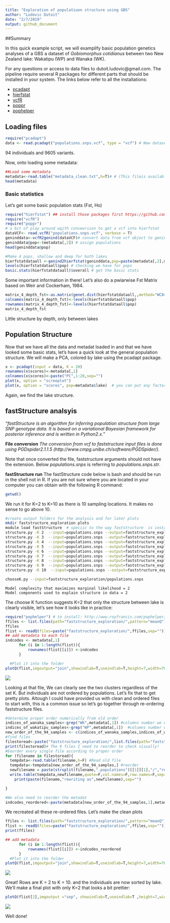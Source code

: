 ```yaml
---
title: "Exploration of populatiuon structure using GBS"
author: "Ludovic Dutoit"
date: "2/7/2019"
output: github_document 
---
```


##Summary

In this quick example script, we will examplify basic population genetics analyses of a GBS a dataset of *Gobiomorphus cotidianus* between two New Zealand lake: Wakatipu (WP) and Wanaka (WK).

For any questions or access to data files to dutoit.ludovic@gmail.com. The pipeline require several R packages for different parts that should be installed in your system. The links below refer to all the installations:

* [pcadapt](https://cran.r-project.org/web/packages/pcadapt/vignettes/pcadapt.html)
* [hierfstat](https://github.com/jgx65/hierfstat)
* [vcfR](https://rdrr.io/cran/vcfR/)
* [poppr](https://cran.r-project.org/web/packages/poppr/readme/README.html)
* [pophelper](http://www.royfrancis.com/pophelper/articles/index.html)

## Loading files
```r
require("pcadapt")
data <- read.pcadapt("populations.snps.vcf", type = "vcf") # New dataset https://github.com/ldutoit/bully_gbs/blob/master/populationstructure_tuto/populations.snps.vcf
```

94 individuals and 9605 variants.


Now, onto loading some metadata:

```r
##Load some metadata
metadata<-read.table("metadata_clean.txt",h=T)# # (This fileis available https://github.com/ldutoit/)bully_gbs/blob/master/populationstructure_tuto/metadata/metadata_clean.txt) 
head(metadata)
```

### Basic statistics

Let's get some basic population stats (Fst, Ho)

```r
require("hierfstat") ## install those packages first https://github.com/jgx65/hierfstat
require("vcfR")
require("poppr")
# a bit of play around wqith convewrsion to get a vcf into hierfstat
dataVCF<- read.vcfR("populations.snps.vcf", verbose = T)
geninddata<-vcfR2genind(dataVCF)# convert data from vcf object to genind
geninddata@pop<-(metadata[,2]) # assign populations
head(geninddata@pop)
```


```r
#Make 4 pops, shallow and deep for both lakes
hierfstatdataall <-genind2hierfstat(geninddata,pop=paste(metadata[,2],metadata[,4],sep=""))
levels(hierfstatdataall$pop) # checking we have for pops
basic.stats(hierfstatdataall)$overall # get the basic stats
```

Some important information in there! Let's also do a pwiarwise Fst Matrix based on Weir and Cockerham, 1984.

```r
matrix_4_depth_fst<-as.matrix(genet.dist(hierfstatdataall,,method="WC84"))
colnames(matrix_4_depth_fst)<-levels(hierfstatdataall$pop)
rownames(matrix_4_depth_fst)<-levels(hierfstatdataall$pop)
matrix_4_depth_fst
```
Little structure by depth, only between lakes

## Population Structure 

Now that we have all the data and metadat loaded in and that we have looked some basic stats, let's have a quick look at the general population structure. We will make a PCA, colored by lake using the pcadapt package.


```r
x <- pcadapt(input = data, K = 20) 
rownames(x$scores)<-metadata[,1]
colnames(x$scores)<-paste("PC",1:20,sep="")
plot(x, option = "screeplot")
plot(x, option = "scores", pop=metadata$lake)  # you can put any factor as the group, here we look at the two lakes.
```

Again, we find the lake structure.


## fastStructure analsyis

*"fastStructure is an algorithm for inferring population structure from large SNP genotype data. It is based on a variational Bayesian framework for posterior inference and is written in Python2.x."*

**File conversion**
*The conversion from vcf to faststructure input files is done using PGDspider2.1.1.5 (http://www.cmpg.unibe.ch/software/PGDSpider/).*

Note that once converted the file, faststructure arguments should not have the extension. Below *populations.snps* is referring to  *populations.snps.str*. 

**fastStructure run**
The fastStructure code below is bash and should be run in the shell not in R. If you are not sure where you are located in your computer you can obtain with the following R command:

```r
getwd()
```

We run it for K=2 to K=10 as there is 10 sampling locations. It makes no sense to go above 10.

```bash
#create output folders for the analysis and for later plots
mkdir faststructure_exploration plots 
module load fastStructure  # speciic to the way faststructure  is installed on the NeSI infrastructure
structure.py -K 2  --input=populations.snps --output=faststructure_exploration/populations.snps --format=str
structure.py -K 3  --input=populations.snps --output=faststructure_exploration/populations.snps --format=str
structure.py -K 4  --input=populations.snps --output=faststructure_exploration/populations.snps --format=str
structure.py -K 5  --input=populations.snps --output=faststructure_exploration/populations.snps --format=str
structure.py -K 6  --input=populations.snps --output=faststructure_exploration/populations.snps --format=str
structure.py -K 7  --input=populations.snps --output=faststructure_exploration/populations.snps --format=str
structure.py -K 8  --input=populations.snps --output=faststructure_exploration/populations.snps --format=str
structure.py -K 9  --input=populations.snps --output=faststructure_exploration/populations.snps --format=str
structure.py -K 10  --input=populations.snps --output=faststructure_exploration/populations.snps --format=str

chooseK.py --input=faststructure_exploration/populations.snps


```
```
Model complexity that maximizes marginal likelihood = 2
Model components used to explain structure in data = 2
```
The choose K function suggests K=2 that only the structure between lake is clearly visible, let's see how it looks like in practice:
  
```r
require("pophelper") # to install: http://www.royfrancis.com/pophelper/articles/index.html
ffiles <- list.files(path="faststructure_exploration/",pattern="meanQ")[grep(paste("populations.snps",sep=""),perl=T,list.files(path="faststructure_exploration/",pattern= "meanQ"))]#simply a vector of the faststructure files we want to read
ffiles
flist <- readQ(files=paste("faststructure_exploration/",ffiles,sep=""))
## add metadata to each file
indcodes <- metadata[,1]
      for (i in 1:length(flist)){
          rownames(flist[[i]]) <-indcodes
      }

  #Plot it into the folder 
plotQ(flist,imgoutput="join",showindlab=T,useindlab=T,height=7,width=70,grplabangle=0,,ordergrp=T,exportpath= "faststructureK2toK10")
```

![](populationstructure_tuto_files/faststructureK2toK10Joined9Files-20200207152243.png)

Looking at that file, We can clearly see the two clusters regardless of the set K. But individuals are not ordered by populations. Let's fix that to get pretty plots. Altough I could have provided us with clean and ordered files to start with, this is a common issue so let's go together through re-ordering faststructure files. 

```r
#determine proper order numerically from old order
indices_of_wanaka_samples<-grep("WK",metadata[,1]) #columns number we want in group 1
indices_of_wakatipu_samples<-grep("WP",metadata[,1])  #columns number we want in group 1
new_order_of_the_94_samples <- c(indices_of_wanaka_samples,indices_of_wakatipu_samples)
#find files
filestoread<-paste("faststructure_exploration/",list.files(path="faststructure_exploration/",pattern="meanQ")[grep(paste("populations.snps",sep=""),perl=T,list.files(path="faststructure_exploration/",pattern= "meanQ"))],sep="")#simply a vector of the faststructure files we want to read
print(filestoread)# The 9 files I need to reorder to check visually!
#Eeorder every single file according to proper order
for (filename in filestoread){
  tempdata<-read.table(filename,h=F) #Read old file
  tempdata<-tempdata[new_order_of_the_94_samples,] #reorder
  newfilename = paste(strsplit(filename,".populations")[[1]][1],"/","reordered",strsplit(filename,".populations")[[1]][2],sep="")
  write.table(tempdata,newfilename,quote=F,col.names=F,row.names=F,sep="\t")
    print(paste(filename,"rewriting as",newfilename),sep="")

}

#We also need to reorder the metadat
indcodes_reordered<-paste(metadata[new_order_of_the_94_samples,1],metadata[new_order_of_the_94_samples,2],metadata[new_order_of_the_94_samples,3],"m",sep="_")
```

We recreated all these re-ordered files. Let's make the clean plots


```r
ffiles <- list.files(path="faststructure_exploration/",pattern="meanQ")[grep(paste("reor",sep=""),perl=T,list.files(path="faststructure_exploration/",pattern= "meanQ"))] #simply a vector of the faststructure files we want to read
flist <- readQ(files=paste("faststructure_exploration/",ffiles,sep="")) 
print(ffiles) 

## add metadata
      for (i in 1:length(flist)){
          rownames(flist[[i]]) <-indcodes_reordered
      }
  #Plot it into the folder 
plotQ(flist,imgoutput="join",showindlab=T,useindlab=T,height=7,width=70,grplabangle=0,,ordergrp=T)
```

![](populationstructure_tuto_files/Joined9Files-20200207152308.png)

Great! Rows are  K = 2 to  K = 10. and the individuals are now sorted by lake. We'll make a final plot with only K=2 that looks a bit prettier:

```r
plotQ(flist[2],imgoutput ="sep", showindlab=T,useindlab=T ,height=7,width=35,grplabangle=0,exportpath="K2", rainbow(2),showdiv=TRUE,clustercol=c("red","blue"),divcol="white",divtype=1,divsize=1,sortind=NA,grplab=NA)
```

![](populationstructure_tuto_files/K2reordered.snps.2.png)

Well done!